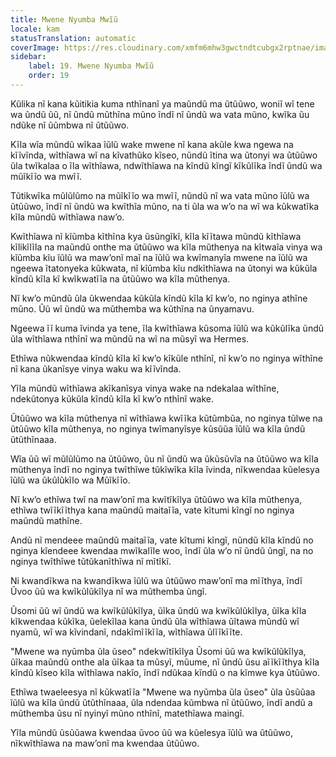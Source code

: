 ```yaml
---
title: Mwene Nyumba Mwĩũ
locale: kam
statusTranslation: automatic
coverImage: https://res.cloudinary.com/xmfm6mhw3gwctndtcubgx2rptnae/image/upload/v1740468922/small_cover_tratado_de_psicologia_revolucionaria_a4c0dca4e0.webp
sidebar:
    label: 19. Mwene Nyumba Mwĩũ
    order: 19
---
```

Kũlika nĩ kana kũitikia kuma nthĩnanĩ ya maũndũ ma ũtũũwo, woniĩ wĩ tene wa ũndũ ũũ, nĩ ũndũ mũthĩna mũno ĩndĩ nĩ ũndũ wa vata mũno, kwĩka ũu ndũke nĩ ũũmbwa nĩ ũtũũwo.

Kĩla wĩa mũndũ wĩkaa ĩũlũ wake mwene nĩ kana akũle kwa ngewa na kĩĩvĩnda, wĩthĩawa wĩ na kĩvathũko kĩseo, nũndũ ĩtina wa ũtonyi wa ũtũũwo ũla twĩkalaa o ĩla wĩthĩawa, ndwĩthĩawa na kĩndũ kĩngĩ kĩkũlĩka ĩndĩ ũndũ wa mũĩkĩĩo wa mwĩĩ.

Tũtikwĩka mũlũlũmo na mũĩkĩĩo wa mwĩĩ, nũndũ nĩ wa vata mũno ĩũlũ wa ũtũũwo, ĩndĩ nĩ ũndũ wa kwĩthĩa mũno, na ti ũla wa w’o na wĩ wa kũkwatĩka kĩla mũndũ wĩthĩawa naw’o.

Kwĩthĩawa nĩ kĩũmba kĩthĩna kya ũsũngĩkĩ, kĩla kĩĩtawa mũndũ kĩthĩawa kĩlikĩlĩla na maũndũ onthe ma ũtũũwo wa kĩla mũthenya na kĩtwaĩa vinya wa kĩũmba kĩu ĩũlũ wa maw’onĩ maĩ na ĩũlũ wa kwĩmanyĩa mwene na ĩũlũ wa ngeewa ĩtatonyeka kũkwata, nĩ kĩũmba kĩu ndkĩthĩawa na ũtonyi wa kũkũla kĩndũ kĩla kĩ kwĩkwatĩĩa na ũtũũwo wa kĩla mũthenya.

Nĩ kw’o mũndũ ũla ũkwendaa kũkũla kĩndũ kĩla kĩ kw’o, no nginya athĩne mũno. Ũũ wĩ ũndũ wa mũthemba wa kũthĩna na ũnyamavu.

Ngeewa ĩĩ kuma ĩvinda ya tene, ĩla kwĩthĩawa kũsoma ĩũlũ wa kũkũlĩka ũndũ ũla wĩthĩawa nthĩnĩ wa mũndũ na wĩ na mũsyĩ wa Hermes.

Ethĩwa nũkwendaa kĩndũ kĩla kĩ kw’o kĩkũle nthĩnĩ, nĩ kw’o no nginya wĩthĩne nĩ kana ũkanĩsye vinya waku wa kĩĩvĩnda.

Yĩla mũndũ wĩthĩawa akĩkanĩsya vinya wake na ndekalaa wĩthĩne, ndekũtonya kũkũla kĩndũ kĩla kĩ kw’o nthĩnĩ wake.

Ũtũũwo wa kĩla mũthenya nĩ wĩthĩawa kwĩĩka kũtũmbũa, no nginya tũlwe na ũtũũwo kĩla mũthenya, no nginya twĩmanyĩsye kũsũũa ĩũlũ wa kĩla ũndũ ũtũthĩnaaa.

Wĩa ũũ wĩ mũlũlũmo na ũtũũwo, ũu nĩ ũndũ wa ũkũsũvĩa na ũtũũwo wa kĩla mũthenya ĩndĩ no nginya twĩthĩwe tũkĩwĩka kĩla ĩvinda, nĩkwendaa kũelesya ĩũlũ wa ũkũlũkĩlo wa Mũĩkĩĩo.

Nĩ kw’o ethĩwa twĩ na maw’onĩ ma kwĩtĩkĩlya ũtũũwo wa kĩla mũthenya, ethĩwa twĩĩkĩĩthya kana maũndũ maitaĩĩa, vate kĩtumi kĩngĩ no nginya maũndũ mathĩne.

Andũ nĩ mendeee maũndũ maitaĩĩa, vate kĩtumi kĩngĩ, nũndũ kĩla kĩndũ no nginya kĩendeee kwendaa mwĩkalĩle woo, ĩndĩ ũla w’o nĩ ũndũ ũngĩ, na no nginya twĩthĩwe tũtũkanĩthĩwa nĩ mĩtĩkĩ.

Ni kwandĩkwa na kwandĩkwa ĩũlũ wa ũtũũwo maw’onĩ ma mĩĩthya, ĩndĩ Ũvoo ũũ wa kwĩkũlũkĩlya nĩ wa mũthemba ũngĩ.

Ũsomi ũũ wĩ ũndũ wa kwĩkũlũkĩlya, ũĩka ũndũ wa kwĩkũlũkĩlya, ũĩka kĩla kĩkwendaa kũkĩka, ũelekĩlaa kana ũndũ ũla wĩthĩawa ũĩtawa mũndũ wĩ nyamũ, wĩ wa kĩvindanĩ, ndakĩmĩĩkĩĩa, wĩthĩawa ũlĩĩkĩĩte.

"Mwene wa nyũmba ũla ũseo" ndekwĩtĩkĩlya Ũsomi ũũ wa kwĩkũlũkĩlya, ũĩkaa maũndũ onthe ala ũĩkaa ta mũsyĩ, mũume, nĩ ũndũ ũsu aĩĩkĩĩthya kĩla kĩndũ kĩseo kĩla wĩthĩawa nakĩo, ĩndĩ ndũkaa kĩndũ o na kĩmwe kya ũtũũwo.

Ethĩwa twaeleesya nĩ kũkwatĩĩa "Mwene wa nyũmba ũla ũseo" ũla ũsũũaa ĩũlũ wa kĩla ũndũ ũtũthĩnaaa, ũla ndendaa kũmbwa nĩ ũtũũwo, ĩndĩ andũ a mũthemba ũsu nĩ nyinyĩ mũno nthĩnĩ, matethĩawa maingĩ.

Yĩla mũndũ ũsũũawa kwendaa ũvoo ũũ wa kũelesya ĩũlũ wa ũtũũwo, nĩkwĩthĩawa na maw’onĩ ma kwendaa ũtũũwo.

